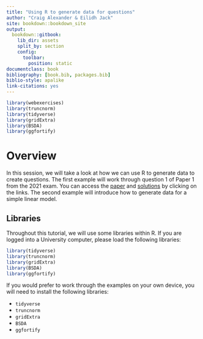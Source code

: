 ```yaml
--- 
title: "Using R to generate data for questions"
author: "Craig Alexander & Eilidh Jack"
site: bookdown::bookdown_site
output:
  bookdown::gitbook:
    lib_dir: assets
    split_by: section
    config:
      toolbar:
        position: static
documentclass: book
bibliography: [book.bib, packages.bib]
biblio-style: apalike
link-citations: yes
---
```

```r
library(webexercises)
library(truncnorm)
library(tidyverse)
library(gridExtra)
library(BSDA)
library(ggfortify)
```


# Overview
In this session, we will take a look at how we can use R to generate data to create questions. The first example will work through question 1 of Paper 1 from the 2021 exam. You can access the [paper](https://www.sqa.org.uk/sqa/files_ccc/NAH_Statistics_Paper1_2021.pdf) and [solutions](Advanced Higher Statistic marking instructions paper 1) by clicking on the links. The second example will introduce how to generate data for a simple linear model.


## Libraries
Throughout this tutorial, we will use some libraries within R. If you are logged into a University computer, please load the following libraries:

```r
library(tidyverse)
library(truncnorm)
library(gridExtra)
library(BSDA)
library(ggfortify)
```

If you would prefer to work through the examples on your own device, you will need to install the following libraries:

- `tidyverse`
- `truncnorm`
- `gridExtra`
- `BSDA`
- `ggfortify`

